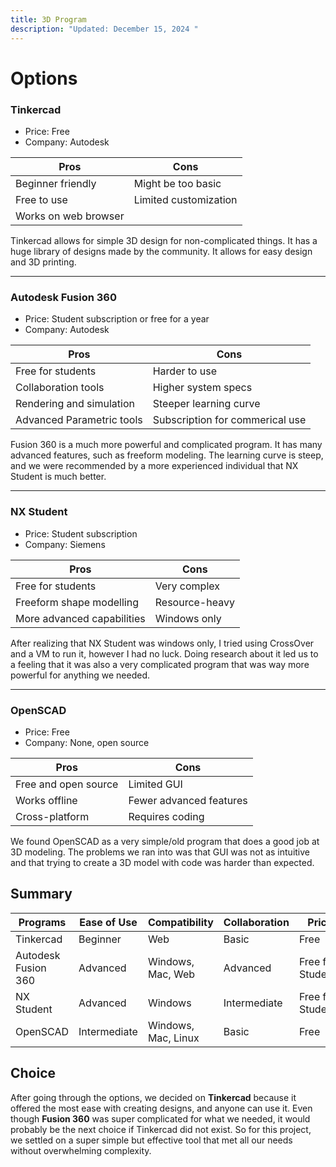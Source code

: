 ```yaml
---
title: 3D Program
description: "Updated: December 15, 2024 "
---
```


# Options

### Tinkercad

- Price: Free
- Company: Autodesk

| **Pros**             | **Cons**              |
| -------------------- | --------------------- |
| Beginner friendly    | Might be too basic    |
| Free to use          | Limited customization |
| Works on web browser |                       |

Tinkercad allows for simple 3D design for non-complicated things. It has a huge library of designs made by the community.
It allows for easy design and 3D printing.

---

### Autodesk Fusion 360

- Price: Student subscription or free for a year
- Company: Autodesk

| **Pros**                  | **Cons**                        |
| ------------------------- | ------------------------------- |
| Free for students         | Harder to use                   |
| Collaboration tools       | Higher system specs             |
| Rendering and simulation  | Steeper learning curve          |
| Advanced Parametric tools | Subscription for commerical use |

Fusion 360 is a much more powerful and complicated program.
It has many advanced features, such as freeform modeling.
The learning curve is steep, and we were recommended by a more experienced individual that NX Student is much better.

---

### NX Student

- Price: Student subscription
- Company: Siemens

| **Pros**                   | **Cons**       |
| -------------------------- | -------------- |
| Free for students          | Very complex   |
| Freeform shape modelling   | Resource-heavy |
| More advanced capabilities | Windows only   |

After realizing that NX Student was windows only, I tried using CrossOver and a VM to run it, however I had no luck.
Doing research about it led us to a feeling that it was also a very complicated program that was way more powerful for anything we needed.

---

### OpenSCAD

- Price: Free
- Company: None, open source

| **Pros**             | **Cons**                |
| -------------------- | ----------------------- |
| Free and open source | Limited GUI             |
| Works offline        | Fewer advanced features |
| Cross-platform       | Requires coding         |

We found OpenSCAD as a very simple/old program that does a good job at 3D modeling.
The problems we ran into was that GUI was not as intuitive and that trying to create a 3D model with code was harder than expected.

<div className="h-20"></div>

## Summary

| Programs            | Ease of Use  | Compatibility       | Collaboration | Price             |
| ------------------- | ------------ | ------------------- | ------------- | ----------------- |
| Tinkercad           | Beginner     | Web                 | Basic         | Free              |
| Autodesk Fusion 360 | Advanced     | Windows, Mac, Web   | Advanced      | Free for Students |
| NX Student          | Advanced     | Windows             | Intermediate  | Free for Students |
| OpenSCAD            | Intermediate | Windows, Mac, Linux | Basic         | Free              |

## Choice

After going through the options, we decided on **Tinkercad** because it offered the most ease with creating designs, and anyone can use it.
Even though **Fusion 360** was super complicated for what we needed, it would probably be the next choice if Tinkercad did not exist.
So for this project, we settled on a super simple but effective tool that met all our needs without overwhelming complexity.
